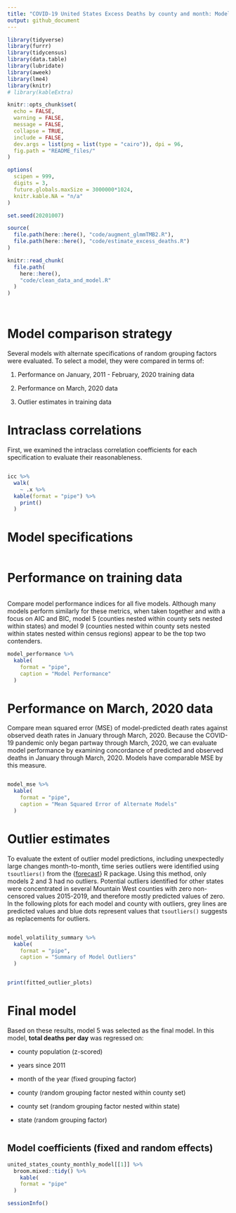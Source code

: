 ```yaml
---
title: "COVID-19 United States Excess Deaths by county and month: Model comparison and selection"
output: github_document
---
```


<!-- /results/README.md is generated from /results/README.Rmd. Please edit that file -->

```r
library(tidyverse)
library(furrr)
library(tidycensus)
library(data.table)
library(lubridate)
library(aweek)
library(lme4)
library(knitr)
# library(kableExtra)

knitr::opts_chunk$set(
  echo = FALSE,
  warning = FALSE,
  message = FALSE,
  collapse = TRUE,
  include = FALSE,
  dev.args = list(png = list(type = "cairo")), dpi = 96,
  fig.path = "README_files/"
)

options(
  scipen = 999,
  digits = 3,
  future.globals.maxSize = 3000000*1024,
  knitr.kable.NA = "n/a"
)

set.seed(20201007)

source(
  file.path(here::here(), "code/augment_glmmTMB2.R"),
  file.path(here::here(), "code/estimate_excess_deaths.R")
)

```

```r
knitr::read_chunk(
  file.path(
    here::here(),
    "code/clean_data_and_model.R"
  )
)
```

```r
```

```r
```

# Model comparison strategy

Several models with alternate specifications of random grouping factors were evaluated.
To select a model, they were compared in terms of:

1. Performance on January, 2011 - February, 2020 training data

2. Performance on March, 2020 data

3. Outlier estimates in training data

# Intraclass correlations

First, we examined the intraclass correlation coefficients for each specification to evaluate their reasonableness.

```r
```

```r
icc %>% 
  walk(
    ~ .x %>%
  kable(format = "pipe") %>% 
    print()
  )
```

# Model specifications

```r
```

# Performance on training data

```r
```

Compare model performance indices for all five models.
Although many models perform similarly for these metrics, when taken together and with a focus on AIC and BIC, model 5 (counties nested within county sets nested within states) and model 9 (counties nested within county sets nested within states nested within census regions) appear to be the top two contenders.

```r
model_performance %>%
  kable(
    format = "pipe",
    caption = "Model Performance"
  )
```

# Performance on March, 2020 data

Compare mean squared error (MSE) of model-predicted death rates against observed death rates in January through March, 2020.
Because the COVID-19 pandemic only began partway through March, 2020, we can evaluate model performance by examining concordance of predicted and observed deaths in January through March, 2020.
Models have comparable MSE by this measure.

```r
```

```r
model_mse %>%
  kable(
    format = "pipe",
    caption = "Mean Squared Error of Alternate Models"
  )
```

# Outlier estimates

To evaluate the extent of outlier model predictions, including unexpectedly large changes month-to-month, time series outliers were identified using `tsoutliers()` from the {[forecast](https://cran.r-project.org/package=forecast)} R package.
Using this method, only models 2 and 3 had no outliers.
Potential outliers identified for other states were concentrated in several Mountain West counties with zero non-censored values 2015-2019, and therefore mostly predicted values of zero.
In the following plots for each model and county with outliers, grey lines are predicted values and blue dots represent values that `tsoutliers()` suggests as replacements for outliers.

```r
```

```r
model_volatility_summary %>%
  kable(
    format = "pipe",
    caption = "Summary of Model Outliers"
  )
```


```r
```

```r
print(fitted_outlier_plots)
```

# Final model

Based on these results, model 5 was selected as the final model.
In this model, **total deaths per day** was regressed on:
  
  * county population (z-scored)
  
  * years since 2011
  
  * month of the year (fixed grouping factor)
  
  * county (random grouping factor nested within county set)
  
  * county set (random grouping factor nested within state)
  
  * state (random grouping factor)

```r
```

## Model coefficients (fixed and random effects)

```r
united_states_county_monthly_model[[1]] %>% 
  broom.mixed::tidy() %>% 
    kable(
    format = "pipe"
  )
```


```r
sessionInfo()
```
